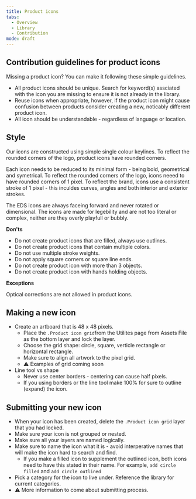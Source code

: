 ```yaml
---
title: Product icons
tabs:
  - Overview
  - Library
  - Contribution
mode: draft
---
```


## Contribution guidelines for product icons

Missing a product icon? You can make it following these simple guidelines. 

* All product icons should be unique. Search for keyword(s) assciated with the icon you are missing to ensure it is not already in the library. 
* Reuse icons when appropriate, however, if the product icon might cause confusion between products consider creating a new, noticably different product icon. 
* All icon should be understandable - regardless of language or location. 


## Style

Our icons are constructed using simple single colour keylines. To reflect the rounded corners of the logo, product icons have rounded corners.

Each icon needs to be reduced to its minimal form - being bold, geometrical and symetrical. To reflect the rounded corners of the logo, icons neeed to have rounded corners of 1 pixel. To reflect the brand, icons use a consistent stroke of 1 pixel - this inculdes curves, angles and both interior and exterior strokes. 

The EDS icons are always faceing forward and never rotated or dimensional. The icons are made for legebility and are not too literal or complex, neither are they overly playfull or bubbly.


**Don'ts**

* Do not create product icons that are filled, always use outlines.
* Do not create product icons that contain multiple colors. 
* Do not use multiple stroke weights. 
* Do not apply square corners or square line ends. 
* Do not create product icon with more than 3 objects. 
* Do not create product icon with hands holding objects.


**Exceptions**

Optical corrections are not allowed in product icons.


## Making a new icon

* Create an artboard that is 48 x 48 pixels. 
  * Place the `.Product icon grid`from the Utilites page from Assets File as the bottom layer and lock the layer.
  * Choose the grid shape: circle, square, verticle rectangle or horizontal rectangle.
  * Make sure to align all artwork to the pixel grid.
  * :warning: Examples of grid coming soon
* Line tool vs shape
  * Never use center borders - centering can cause half pixels. 
  * If you using borders or the line tool make 100% for sure to outline (expand) the icon. 


## Submitting your new icon

* When your icon has been created, delete the `.Product icon grid` layer that you had locked. 
* Make sure your icon is not grouped or nested. 
* Make sure all your layers are named logically. 
* Make sure to name the icon what it is - avoid interperative names that will make the icon hard to search and find. 
  * If you make a filled icon to supplement the outlined icon, both icons need to have this stated in their name. For example, `add circle filled` and `add circle outlined`
* Pick a category for the icon to live under. Reference the library for current categories.
* :warning: More information to come about submitting process. 
